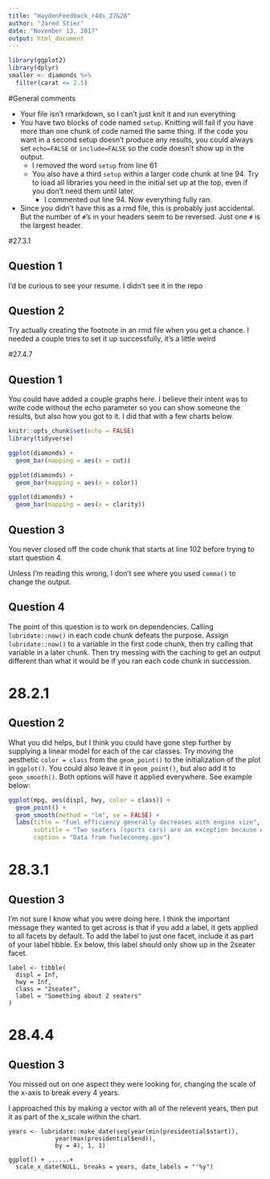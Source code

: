 ```yaml
---
title: "HaydenFeedback_r4ds_27&28"
author: "Jared Stier"
date: "November 13, 2017"
output: html_document
---
```


```r
library(ggplot2)
library(dplyr)
smaller <- diamonds %>% 
  filter(carat <= 2.5)
```


#General comments

* Your file isn't rmarkdown, so I can't just knit it and run everything
* You have two blocks of code named `setup`. Knitting will fail if you have more than one chunk of code named the same thing. If the code you want in a second setup doesn't produce any results, you could always set `echo=FALSE` or `include=FALSE` so the code doesn't show up in the output.
  * I removed the word `setup` from line 61
  * You also have a third `setup` within a larger code chunk at line 94. Try to load all libraries you need in the initial set up at the top, even if you don't need them until later.
    * I commented out line 94. Now everything fully ran. 
* Since you didn't have this as a rmd file, this is probably just accidental. But the number of `#`'s in your headers seem to be reversed. Just one `#` is the largest header. 
  

#27.3.1

## Question 1
I'd be curious to see your resume. I didn't see it in the repo

## Question 2

Try actually creating the footnote in an rmd file when you get a chance. I needed a couple tries to set it up successfully, it's a little weird

#27.4.7

## Question 1
You could have added a couple graphs here. I believe their intent was to write code without the echo parameter so you can show someone the results, but also how you got to it. I did that with a few charts below.

```r
knitr::opts_chunk$set(echo = FALSE)
library(tidyverse)
```


```r

ggplot(diamonds) + 
  geom_bar(mapping = aes(x = cut))

```


```r
ggplot(diamonds) + 
  geom_bar(mapping = aes(x = color))

```

```r
ggplot(diamonds) + 
  geom_bar(mapping = aes(x = clarity))

```

## Question 3

You never closed off the code chunk that starts at line 102 before trying to start question 4.

Unless I'm reading this wrong, I don't see where you used `comma()` to change the output.

## Question 4

The point of this question is to work on dependencies. Calling `lubridate::now()` in each code chunk defeats the purpose. Assign `lubridate::now()` to a variable in the first code chunk, then try calling that variable in a later chunk. Then try messing with the caching to get an output different than what it would be if you ran each code chunk in succession.


# 28.2.1

## Question 2

What you did helps, but I think you could have gone step further by supplying a linear model for each of the car classes. Try moving the aesthetic `color = class` from the `geom_point()` to the initialization of the plot in `ggplot()`. You could also leave it in `geom_point()`, but also add it to `geom_smooth()`. Both options will have it applied everywhere. See example below:

```r
ggplot(mpg, aes(displ, hwy, color = class)) +
  geom_point() +
  geom_smooth(method = "lm", se = FALSE) +
  labs(title = "Fuel efficiency generally decreases with engine size",
       subtitle = "Two seaters (sports cars) are an exception because of their light weight",
       caption = "Data from fueleconomy.gov")
```


# 28.3.1

## Question 3

I'm not sure I know what you were doing here. I think the important message they wanted to get across is that if you add a label, it gets applied to all facets by default. 
To add the label to just one facet, include it as part of your label tibble. Ex below, this label should only show up in the 2seater facet.
```
label <- tibble(
  displ = Inf,
  hwy = Inf,
  class = "2seater",
  label = "Something about 2 seaters"
)
```
# 28.4.4

## Question 3

You missed out on one aspect they were looking for, changing the scale of the x-axis to break every 4 years. 

I approached this by making a vector with all of the relevent years, then put it as part of the x_scale within the chart.
```
years <- lubridate::make_date(seq(year(min(presidential$start)),
             year(max(presidential$end)),
             by = 4), 1, 1)
             
ggplot() + ......+
  scale_x_date(NULL, breaks = years, date_labels = "'%y")
```
